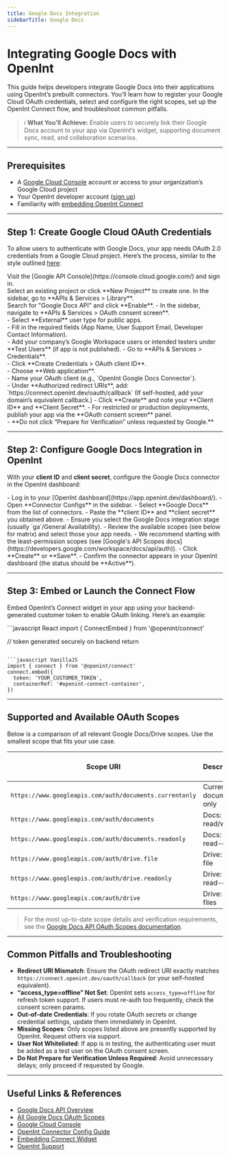 ```yaml
---
title: Google Docs Integration
sidebarTitle: Google Docs
---
```


# Integrating Google Docs with OpenInt

This guide helps developers integrate Google Docs into their applications using OpenInt’s prebuilt connectors. You’ll learn how to register your Google Cloud OAuth credentials, select and configure the right scopes, set up the OpenInt Connect flow, and troubleshoot common pitfalls.

> ℹ️ **What You’ll Achieve:** Enable users to securely link their Google Docs account to your app via OpenInt’s widget, supporting document sync, read, and collaboration scenarios.

---

## Prerequisites

- A [Google Cloud Console](https://console.cloud.google.com/) account or access to your organization’s Google Cloud project
- Your OpenInt developer account ([sign up](https://app.openint.dev/dashboard/sign-up))
- Familiarity with [embedding OpenInt Connect](/connect/embed)

---

## Step 1: Create Google Cloud OAuth Credentials

To allow users to authenticate with Google Docs, your app needs OAuth 2.0 credentials from a Google Cloud project. Here’s the process, similar to the style outlined [here](https://www.2brightsparks.com/resources/articles/gdriveclientid.html):

<Steps>
  <Step title="Go to Google Cloud Console">
    Visit the [Google API Console](https://console.cloud.google.com/) and sign in.<br />
    Select an existing project or click **New Project** to create one.
  </Step>
  <Step title="Enable the Google Docs API">
    In the sidebar, go to **APIs & Services > Library**.<br />
    Search for "Google Docs API" and click **Enable**.
  </Step>
  <Step title="Configure OAuth Consent Screen">
    - In the sidebar, navigate to **APIs & Services > OAuth consent screen**.<br />
    - Select **External** user type for public apps.<br />
    - Fill in the required fields (App Name, User Support Email, Developer Contact Information).<br />
    - Add your company’s Google Workspace users or intended testers under **Test Users** (if app is not published).
  </Step>
  <Step title="Create OAuth Client ID">
    - Go to **APIs & Services > Credentials**.<br />
    - Click **Create Credentials > OAuth client ID**.<br />
    - Choose **Web application**.<br />
    - Name your OAuth client (e.g., `OpenInt Google Docs Connector`).<br />
    - Under **Authorized redirect URIs**, add:  
      `https://connect.openint.dev/oauth/callback`  
      (If self-hosted, add your domain’s equivalent callback.)
    - Click **Create** and note your **Client ID** and **Client Secret**.
  </Step>
  <Step title="(Optional) Publish App or Add Testers">
    - For restricted or production deployments, publish your app via the **OAuth consent screen** panel.<br />
    - **Do not click “Prepare for Verification” unless requested by Google.**
  </Step>
</Steps>

---

## Step 2: Configure Google Docs Integration in OpenInt

With your **client ID** and **client secret**, configure the Google Docs connector in the OpenInt dashboard:

<Steps>
  <Step title="Go to Connector Configs in OpenInt">
    - Log in to your [OpenInt dashboard](https://app.openint.dev/dashboard/).
    - Open **Connector Configs** in the sidebar.
    - Select **Google Docs** from the list of connectors.
  </Step>
  <Step title="Enter OAuth Credentials">
    - Paste the **client ID** and **client secret** you obtained above.
    - Ensure you select the Google Docs integration stage (usually `ga`/General Availability).
  </Step>
  <Step title="Choose Required Scopes">
    - Review the available scopes (see below for matrix) and select those your app needs.
    - We recommend starting with the least-permission scopes (see [Google's API Scopes docs](https://developers.google.com/workspace/docs/api/auth)).
  </Step>
  <Step title="Save and Verify">
    - Click **Create** or **Save**.
    - Confirm the connector appears in your OpenInt dashboard (the status should be **Active**).
  </Step>
</Steps>

---

## Step 3: Embed or Launch the Connect Flow

Embed OpenInt’s Connect widget in your app using your backend-generated customer token to enable OAuth linking. Here’s an example:

<CodeGroup>
```javascript React
import { ConnectEmbed } from '@openint/connect'

// token generated securely on backend
return <ConnectEmbed token={token} />
```

```javascript VanillaJS
import { connect } from '@openint/connect'
connect.embed({
  token: 'YOUR_CUSTOMER_TOKEN',
  containerRef: '#openint-connect-container',
})
```
</CodeGroup>

---

## Supported and Available OAuth Scopes

Below is a comparison of all relevant Google Docs/Drive scopes. Use the smallest scope that fits your use case.


| Scope URI                                                     | Description                                                                                                                                                         | Supported by OpenInt?        |
|---------------------------------------------------------------|---------------------------------------------------------------------------------------------------------------------------------------------------------------------|------------------------------|
| `https://www.googleapis.com/auth/documents.currentonly`       | <Tooltip content="Access only to the currently open document (for Docs add-ons). Most limited/ephemeral.">Current document only</Tooltip>                         | ✅ Yes (default)             |
| `https://www.googleapis.com/auth/documents`                   | <Tooltip content="Full read/write access to all Google Docs. View, create, edit, delete documents.">Docs: read/write</Tooltip>                                    | ⬜ Not yet                   |
| `https://www.googleapis.com/auth/documents.readonly`          | <Tooltip content="Read-only access to all Google Docs. View content & metadata; can’t modify.">Docs: read-only</Tooltip>                                          | ⬜ Not yet                   |
| `https://www.googleapis.com/auth/drive.file`                  | <Tooltip content="Access Drive files this app created or was granted; not all user files.">Drive: per-file</Tooltip>                                              | ⬜ Not yet                   |
| `https://www.googleapis.com/auth/drive.readonly`              | <Tooltip content="View-only access to all Google Drive files, including Docs.">Drive: read-only</Tooltip>                                                          | ⬜ Not yet                   |
| `https://www.googleapis.com/auth/drive`                       | <Tooltip content="Full access to all Drive files. The broadest permission; triggers Google’s Restricted Scope process.">Drive: all files</Tooltip>                | ⬜ Not yet                   |

> For the most up-to-date scope details and verification requirements, see the [Google Docs API OAuth Scopes documentation](https://developers.google.com/workspace/docs/api/auth).

---

## Common Pitfalls and Troubleshooting

- **Redirect URI Mismatch**: Ensure the OAuth redirect URI exactly matches `https://connect.openint.dev/oauth/callback` (or your self-hosted equivalent).
- **“access_type=offline” Not Set**: OpenInt sets `access_type=offline` for refresh token support. If users must re-auth too frequently, check the consent screen params.
- **Out-of-date Credentials**: If you rotate OAuth secrets or change credential settings, update them immediately in OpenInt.
- **Missing Scopes**: Only scopes listed above are presently supported by OpenInt. Request others via support.
- **User Not Whitelisted**: If app is in testing, the authenticating user must be added as a test user on the OAuth consent screen.
- **Do Not Prepare for Verification Unless Required**: Avoid unnecessary delays; only proceed if requested by Google.

---

## Useful Links & References

- [Google Docs API Overview](https://developers.google.com/docs/api)
- [All Google Docs OAuth Scopes](https://developers.google.com/workspace/docs/api/auth)
- [Google Cloud Console](https://console.cloud.google.com/)
- [OpenInt Connector Config Guide](/core-concepts-v0/connector-config)
- [Embedding Connect Widget](/connect/embed)
- [OpenInt Support](https://openint.dev/contact)
